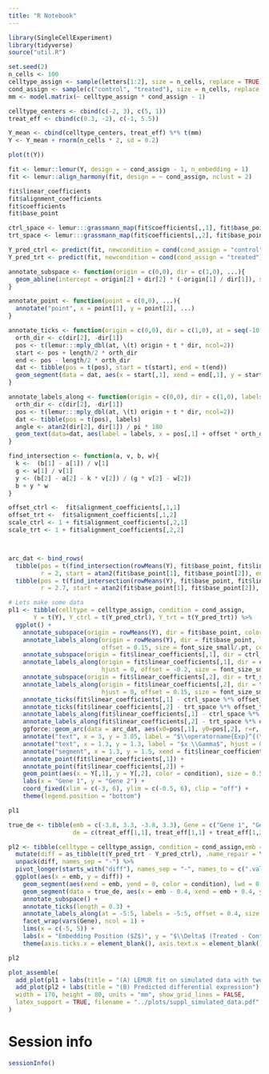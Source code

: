 ```yaml
---
title: "R Notebook"
---
```




```r
library(SingleCellExperiment)
library(tidyverse)
source("util.R")
```



```r
set.seed(2)
n_cells <- 100
celltype_assign <- sample(letters[1:2], size = n_cells, replace = TRUE)
cond_assign <- sample(c("control", "treated"), size = n_cells, replace = TRUE)
mm <- model.matrix(~ celltype_assign * cond_assign - 1)

celltype_centers <- cbind(c(-2, 3), c(5, 1))
treat_eff <- cbind(c(0.3, -2), c(-1, 5.5))

Y_mean <- cbind(celltype_centers, treat_eff) %*% t(mm)
Y <- Y_mean + rnorm(n_cells * 2, sd = 0.2)

plot(t(Y))
```


```r
fit <- lemur::lemur(Y, design = ~ cond_assign - 1, n_embedding = 1)
fit <- lemur::align_harmony(fit, design = ~ cond_assign, nclust = 2)
```

```r
fit$linear_coefficients
fit$alignment_coefficients
fit$coefficients
fit$base_point

ctrl_space <- lemur:::grassmann_map(fit$coefficients[,,1], fit$base_point)
trt_space <- lemur:::grassmann_map(fit$coefficients[,,2], fit$base_point)
```

```r
Y_pred_ctrl <- predict(fit, newcondition = cond(cond_assign = "control"))
Y_pred_trt <- predict(fit, newcondition = cond(cond_assign = "treated"))
```


```r
annotate_subspace <- function(origin = c(0,0), dir = c(1,0), ...){
  geom_abline(intercept = origin[2] + dir[2] * (-origin[1] / dir[1]), slope = dir[2]/dir[1], ...)
}

annotate_point <- function(point = c(0,0), ...){
  annotate("point", x = point[1], y = point[2], ...) 
}

annotate_ticks <- function(origin = c(0,0), dir = c(1,0), at = seq(-10, 10), length = 0.1, ...){
  orth_dir <- c(dir[2], -dir[1])
  pos <- t(lemur:::mply_dbl(at, \(t) origin + t * dir, ncol=2))
  start <- pos + length/2 * orth_dir
  end <- pos - length/2 * orth_dir
  dat <- tibble(pos = t(pos), start = t(start), end = t(end))
  geom_segment(data = dat, aes(x = start[,1], xend = end[,1], y = start[,2], yend = end[,2]), ...)
}

annotate_labels_along <- function(origin = c(0,0), dir = c(1,0), labels = "", at = 0, offset = 0, ...){
  orth_dir <- c(dir[2], -dir[1])
  pos <- t(lemur:::mply_dbl(at, \(t) origin + t * dir, ncol=2))
  dat <- tibble(pos = t(pos), labels)
  angle <- atan2(dir[2], dir[1]) / pi * 180
  geom_text(data=dat, aes(label = labels, x = pos[,1] + offset * orth_dir[1], y = pos[,2] + offset * orth_dir[2]), angle = angle, ...)
}

find_intersection <- function(a, v, b, w){
  k <-  (b[1] - a[1]) / v[1]
  g <- w[1] / v[1]
  y <- (b[2] - a[2] - k * v[2]) / (g * v[2] - w[2])
  b + y * w
}

```


```r
offset_ctrl <-  fit$alignment_coefficients[,1,1]
offset_trt <-  fit$alignment_coefficients[,1,2]
scale_ctrl <- 1 + fit$alignment_coefficients[,2,1]
scale_trt <- 1 + fit$alignment_coefficients[,2,2]



arc_dat <- bind_rows(
  tibble(pos = t(find_intersection(rowMeans(Y), fit$base_point, fit$linear_coefficients[,2], trt_space)), 
         r = 2, start = atan2(fit$base_point[1], fit$base_point[2]), end = atan2(trt_space[1], trt_space[2])),
  tibble(pos = t(find_intersection(rowMeans(Y), fit$base_point, fit$linear_coefficients[,1], ctrl_space)), 
         r = 2.7, start = atan2(fit$base_point[1], fit$base_point[2]), end = atan2(ctrl_space[1], ctrl_space[2])))

# Lets make some data
pl1 <- tibble(celltype = celltype_assign, condition = cond_assign, 
       Y = t(Y), Y_ctrl = t(Y_pred_ctrl), Y_trt = t(Y_pred_trt)) %>%
  ggplot() +
    annotate_subspace(origin = rowMeans(Y), dir = fit$base_point, color = "#898989", lwd = 0.5) +
    annotate_labels_along(origin = rowMeans(Y), dir = fit$base_point, labels = "$o$: base subspace", at = 4, 
                          offset = 0.15, size = font_size_small/.pt, color = "#898989") +
    annotate_subspace(origin = fit$linear_coefficients[,1], dir = ctrl_space, color = "black", lwd = 0.6) +
    annotate_labels_along(origin = fit$linear_coefficients[,1], dir = ctrl_space, labels = "$R(\\textrm{control})$", at = 4, 
                          hjust = 0, offset = -0.2, size = font_size_small/.pt, color = "#898989") +
    annotate_subspace(origin = fit$linear_coefficients[,2], dir = trt_space, color = "black", lwd = 0.6) +
    annotate_labels_along(origin = fit$linear_coefficients[,2], dir = trt_space, labels = "$R(\\textrm{treated})$", at = 4, 
                          hjust = 0, offset = 0.15, size = font_size_small/.pt, color = "#898989") +
    annotate_ticks(fit$linear_coefficients[,1] - ctrl_space %*% offset_ctrl, dir = ctrl_space * scale_ctrl, at = -5:4) +
    annotate_ticks(fit$linear_coefficients[,2] - trt_space %*% offset_trt, dir = trt_space * scale_trt, at = -5:5) +
    annotate_labels_along(fit$linear_coefficients[,1] - ctrl_space %*% offset_ctrl, dir = ctrl_space * scale_ctrl, at = -5:4, labels = -5:4, offset = 0.2, size = font_size_tiny / .pt) +
    annotate_labels_along(fit$linear_coefficients[,2] - trt_space %*% offset_trt, dir = trt_space * scale_trt, at = c(-5:-2, 0:5), labels = c(-5:-2, 0:5), offset = -0.2, size = font_size_tiny / .pt) +
    ggforce::geom_arc(data = arc_dat, aes(x0=pos[,1], y0=pos[,2], r=r, start=start, end=end), linetype = "solid", arrow = arrow(type="closed", length = unit(2, "mm"))) +
    annotate("text", x = 3, y = 3.05, label = "$\\operatorname{Exp}^{(\\textrm{Gr})}_{o}(x B)$", hjust = 0, size = font_size_small/.pt) +
    annotate("text", x = 1.3, y = 1.3, label = "$x \\Gamma$", hjust = 0.5, size = font_size_small/.pt) +
    annotate("segment", x = 1.3, y = 1.5, xend = fit$linear_coefficients[1,1], yend = fit$linear_coefficients[2,1], color = "lightgrey") +
    annotate_point(fit$linear_coefficients[,1]) +
    annotate_point(fit$linear_coefficients[,2]) +
    geom_point(aes(x = Y[,1], y = Y[,2], color = condition), size = 0.5) +
    labs(x = "Gene 1", y = "Gene 2") +
    coord_fixed(xlim = c(-3, 6), ylim = c(-0.5, 6), clip = "off") +
    theme(legend.position = "bottom") 

pl1
```

```r
true_de <- tibble(emb = c(-3.8, 3.3, -3.8, 3.3), Gene = c("Gene 1", "Gene 1", "Gene 2", "Gene 2"),
                  de = c(treat_eff[1,1], treat_eff[1,1] + treat_eff[1,2], treat_eff[2,1], treat_eff[2,1] + treat_eff[2,2]))

pl2 <- tibble(celltype = celltype_assign, condition = cond_assign,emb = fit$embedding[1,]) %>%
  mutate(diff = as_tibble(t(Y_pred_trt - Y_pred_ctrl), .name_repair = \(.) c("Gene 1", "Gene 2"))) %>%
  unpack(diff, names_sep = "-") %>%
  pivot_longer(starts_with("diff"), names_sep = "-", names_to = c(".value", "Gene")) %>%
  ggplot(aes(x = emb, y = diff)) +
    geom_segment(aes(xend = emb, yend = 0, color = condition), lwd = 0.2, show.legend = FALSE) +
    geom_segment(data = true_de, aes(x = emb - 0.4, xend = emb + 0.4, y = de, yend = de), lwd = 0.8, color = "black", linetype = "solid") +
    annotate_subspace() +
    annotate_ticks(length = 0.3) +
    annotate_labels_along(at = -5:5, labels = -5:5, offset = 0.4, size = font_size_tiny / .pt) +
    facet_wrap(vars(Gene), ncol = 1) +
    lims(x = c(-5, 5)) +
    labs(x = "Embedding Position ($Z$)", y = "$\\Delta$ (Treated - Control)") +
    theme(axis.ticks.x = element_blank(), axis.text.x = element_blank(), axis.line.x = element_blank())

pl2
```


```r
plot_assemble(
  add_plot(pl1 + labs(title = "(A) LEMUR fit on simulated data with two genes"), x = 0, y = 1, width = 90, height = 80),
  add_plot(pl2 + labs(title = "(B) Predicted differential expression"), x = 100, y = 2, width = 80, height = 72),
  width = 170, height = 80, units = "mm", show_grid_lines = FALSE,
  latex_support = TRUE, filename = "../plots/suppl_simulated_data.pdf"
)
```



# Session info

```r
sessionInfo()
```

